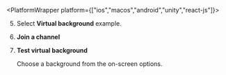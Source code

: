 
<PlatformWrapper platform={["ios","macos","android","unity","react-js"]}>

<TestFirstSteps />

5. Select **Virtual background** example.

1. **Join a channel**

1. **Test virtual background** 

    Choose a background from the on-screen options.
</PlatformWrapper>